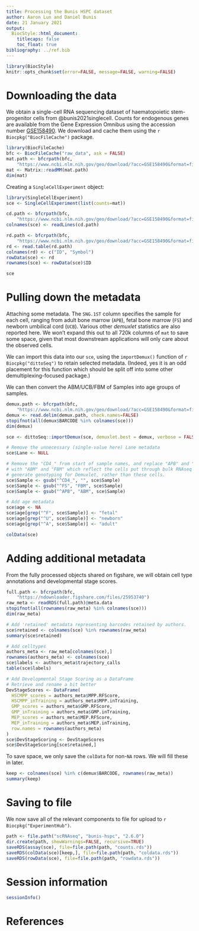 ```yaml
---
title: Processing the Bunis HSPC dataset
author: Aaron Lun and Daniel Bunis
date: 21 January 2021
output:
  BiocStyle::html_document:
    titlecaps: false
    toc_float: true
bibliography: ../ref.bib
---
```


```r
library(BiocStyle)
knitr::opts_chunk$set(error=FALSE, message=FALSE, warning=FALSE)
```

# Downloading the data

We obtain a single-cell RNA sequencing dataset of haematopoietic stem-progenitor cells from @bunis2021singlecell.
Counts for endogenous genes are available from the Gene Expression Omnibus
using the accession number [GSE158490](https://www.ncbi.nlm.nih.gov/geo/query/acc.cgi?acc=GSE158490).
We download and cache them using the `r Biocpkg("BiocFileCache")` package.

```r
library(BiocFileCache)
bfc <- BiocFileCache("raw_data", ask = FALSE)
mat.path <- bfcrpath(bfc,
    "https://www.ncbi.nlm.nih.gov/geo/download/?acc=GSE158490&format=file&file=GSE158490%5Fmatrix%2Emtx%2Egz")
mat <- Matrix::readMM(mat.path)
dim(mat)
```

Creating a `SingleCellExperiment` object:

```r
library(SingleCellExperiment)
sce <- SingleCellExperiment(list(counts=mat))

cd.path <- bfcrpath(bfc,
    "https://www.ncbi.nlm.nih.gov/geo/download/?acc=GSE158490&format=file&file=GSE158490%5Fbarcodes%2Etsv%2Egz")
colnames(sce) <- readLines(cd.path)

rd.path <- bfcrpath(bfc,
    "https://www.ncbi.nlm.nih.gov/geo/download/?acc=GSE158490&format=file&file=GSE158490%5Fgenes%2Etsv%2Egz")
rd <- read.table(rd.path)
colnames(rd) <- c("ID", "Symbol")
rowData(sce) <- rd
rownames(sce) <- rowData(sce)$ID

sce
```

# Pulling down the metadata

Attaching some metadata.
The `SNG.1ST` column specifies the sample for each cell, ranging from adult bone marrow (`APB`), fetal bone marrow (`FS`) and newborn umbilical cord (`UCB`).
Various other _demuxlet_ statistics are also reported here.
We won't expand this out to all 720k columns of `mat` to save some space, given that most downstream applications will only care about the observed cells.

We can import this data into our `sce`, using the `importDemux()` function of `r Biocpkg("dittoSeq")` to retain selected metadata.
(Indeed, yes it is an odd placement for this function which should be split off into some other demultiplexing-focused package.)

We can then convert the ABM/UCB/FBM of Samples into age groups of samples.

```r
demux.path <- bfcrpath(bfc, 
    "https://www.ncbi.nlm.nih.gov/geo/download/?acc=GSE158490&format=file&file=GSE158490%5FHSPC%2Ebest%2Etxt%2Egz")
demux <- read.delim(demux.path, check.names=FALSE)
stopifnot(all(demux$BARCODE %in% colnames(sce)))
dim(demux)

sce <- dittoSeq::importDemux(sce, demuxlet.best = demux, verbose = FALSE)

# Remove the unnecessary (single-value here) Lane metadata
sce$Lane <- NULL

# Remove the "CD4_" from start of sample names, and replace "APB" and "FS"
# with "ABM" and "FBM" which reflect the cells put through bulk RNAseq to
# generate genotyping for Demuxlet, rather than these cells.
sce$Sample <- gsub("^CD4_", "", sce$Sample)
sce$Sample <- gsub("^FS", "FBM", sce$Sample)
sce$Sample <- gsub("^APB", "ABM", sce$Sample)

# Add age metadata
sce$age <- NA
sce$age[grep("^F", sce$Sample)] <- "fetal"
sce$age[grep("^U", sce$Sample)] <- "newborn"
sce$age[grep("^A", sce$Sample)] <- "adult"

colData(sce)
```

# Adding additional metadata

From the fully processed objects shared on figshare, we will obtain cell type annotations and developmental stage scores.

```r
full.path <- bfcrpath(bfc,
    "https://ndownloader.figshare.com/files/25953740")
raw_meta <- readRDS(full.path)@meta.data
stopifnot(all(rownames(raw_meta) %in% colnames(sce)))
dim(raw_meta)

# Add 'retained' metadata representing barcodes retained by authors.
sce$retained <- colnames(sce) %in% rownames(raw_meta)
summary(sce$retained)

# Add celltypes
authors_meta <- raw_meta[colnames(sce),]
rownames(authors_meta) <- colnames(sce)
sce$labels <- authors_meta$trajectory_calls
table(sce$labels)

# Add Developmental Stage Scoring as a DataFrame
# Retrieve and rename a bit better
DevStageScores <- DataFrame(
  HSCMPP_scores = authors_meta$MPP.RFScore,
  HSCMPP_inTraining = authors_meta$MPP.inTraining,
  GMP_scores = authors_meta$GMP.RFScore,
  GMP_inTraining = authors_meta$GMP.inTraining,
  MEP_scores = authors_meta$MEP.RFScore,
  MEP_inTraining = authors_meta$MEP.inTraining,
  row.names = rownames(authors_meta)
)
sce$DevStageScoring <- DevStageScores
sce$DevStageScoring[sce$retained,]
```

To save space, we only save the `colData` for non-`NA` rows.
We will fill these in later.

```r
keep <- colnames(sce) %in% c(demux$BARCODE, rownames(raw_meta))
summary(keep)
```

# Saving to file 

We now save all of the relevant components to file for upload to `r Biocpkg("ExperimentHub")`.

```r
path <- file.path("scRNAseq", "bunis-hspc", "2.6.0")
dir.create(path, showWarnings=FALSE, recursive=TRUE)
saveRDS(assay(sce), file=file.path(path, "counts.rds"))
saveRDS(colData(sce)[keep,], file=file.path(path, "coldata.rds"))
saveRDS(rowData(sce), file=file.path(path, "rowdata.rds"))
```

# Session information

```r
sessionInfo()
```

# References

